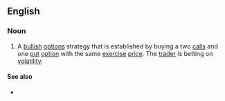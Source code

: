 ==English==

===Noun===
{{en-noun|head=[[strap]] [[strategy]]|strap strategies}}

# {{lb|en|finance}} A [[bullish]] [[options]] strategy that is established by buying a two [[calls]] and one [[put]] [[option]] with the same [[exercise]] [[price]]. The [[trader]] is betting on [[volatility]].

====See also====
* {{l|en|strip strategy}}